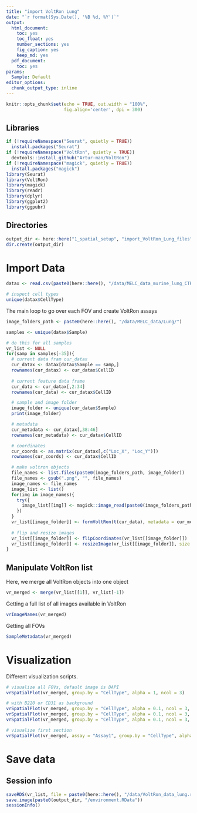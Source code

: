 ```yaml
---
title: "import VoltRon Lung"
date: "`r format(Sys.Date(), '%B %d, %Y')`"
output:
  html_document:
    toc: yes
    toc_float: yes
    number_sections: yes
    fig_caption: yes
    keep_md: yes
  pdf_document:
    toc: yes
params:
  Sample: Default
editor_options:
  chunk_output_type: inline
---
```


```r
knitr::opts_chunk$set(echo = TRUE, out.width = "100%", 
                      fig.align='center', dpi = 300)
```

## Libraries

```r
if (!requireNamespace("Seurat", quietly = TRUE))
  install.packages("Seurat")
if (!requireNamespace("VoltRon", quietly = TRUE))
  devtools::install_github("Artur-man/VoltRon")
if (!requireNamespace("magick", quietly = TRUE))
  install.packages("magick")
library(Seurat)
library(VoltRon)
library(magick)
library(readr)
library(dplyr)
library(ggplot2)
library(ggpubr)
```

## Directories

```r
output_dir <- here::here("1_spatial_setup", "import_VoltRon_Lung_files")
dir.create(output_dir)

```

# Import Data

```r
datax <- read.csv(paste0(here::here(), "/data/MELC_data_murine_lung_CTRL_D1_D2_D3_withfolders.csv"))

# inspect cell types
unique(datax$CellType)
```

The main loop to go over each FOV and create VoltRon assays

```r

image_folders_path <- paste0(here::here(), "/data/MELC_data/Lung/")

samples <- unique(datax$Sample)

# do this for all samples
vr_list <- NULL
for(samp in samples[-35]){
  # current data fram cur_datax
  cur_datax <- datax[datax$Sample == samp,]
  rownames(cur_datax) <- cur_datax$CellID
  
  # current feature data frame
  cur_data <- cur_datax[,2:34]
  rownames(cur_data) <- cur_datax$CellID

  # sample and image folder
  image_folder <- unique(cur_datax$Sample)
  print(image_folder)

  # metadata
  cur_metadata <- cur_datax[,38:46]
  rownames(cur_metadata) <- cur_datax$CellID

  # coordinates
  cur_coords <- as.matrix(cur_datax[,c("Loc_X", "Loc_Y")])
  rownames(cur_coords) <- cur_datax$CellID

  # make voltron objects
  file_names <- list.files(paste0(image_folders_path, image_folder))
  file_names <- gsub(".png", "", file_names)
  image_names <- file_names
  image_list <- list()
  for(img in image_names){
    try({
      image_list[[img]] <- magick::image_read(paste0(image_folders_path,  image_folder, "/", img, ".png"))
    })
  }
  vr_list[[image_folder]] <- formVoltRon(t(cur_data), metadata = cur_metadata, image = image_list, coords = cur_coords, main.assay = "MELC", sample_name = image_folder)
  
  # flip and resize images
  vr_list[[image_folder]] <- flipCoordinates(vr_list[[image_folder]])
  vr_list[[image_folder]] <- resizeImage(vr_list[[image_folder]], size = 1000)
}

```

## Manipulate VoltRon list

Here, we merge all VoltRon objects into one object

```r
vr_merged <- merge(vr_list[[1]], vr_list[-1])
```

Getting a full list of all images available in VoltRon

```r
vrImageNames(vr_merged)
```

Getting all FOVs

```r
SampleMetadata(vr_merged)
```

# Visualization

Different visualization scripts.

```r
# visualize all FOVs, default image is DAPI
vrSpatialPlot(vr_merged, group.by = "CellType", alpha = 1, ncol = 3)

# with B220 or CD31 as background
vrSpatialPlot(vr_merged, group.by = "CellType", alpha = 0.1, ncol = 3, background = c("image_1", "B220"))
vrSpatialPlot(vr_merged, group.by = "CellType", alpha = 0.1, ncol = 3, background = c("image_1", "CD31"))
vrSpatialPlot(vr_merged, group.by = "CellType", alpha = 0.1, ncol = 3, background = c("image_1", "CD44"))

# visualize first section 
vrSpatialPlot(vr_merged, assay = "Assay1", group.by = "CellType", alpha = 0.1, background = c("image_1", "CD31", ncol = 3))
```

# Save data

## Session info

```r
saveRDS(vr_list, file = paste0(here::here(), "/data/VoltRon_data_lung.rds"))
save.image(paste0(output_dir, "/environment.RData"))
sessionInfo()
```

